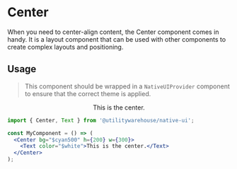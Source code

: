 
<Meta of={CenterStories} />

# Center

When you need to center-align content, the Center component comes in handy. It is a layout component that can be used with other components to create complex layouts and positioning.

## Usage

> This component should be wrapped in a `NativeUIProvider` component to ensure that the correct theme is applied.

<Canvas>
  <NativeUIProvider>
    <Center>
      <Center bg="$cyan500" h={200} w={300}>
        <Text color="$white">This is the center.</Text>
      </Center>
    </Center>
  </NativeUIProvider>
</Canvas>

```jsx
import { Center, Text } from '@utilitywarehouse/native-ui';

const MyComponent = () => (
  <Center bg="$cyan500" h={200} w={300}>
    <Text color="$white">This is the center.</Text>
  </Center>
);
```
